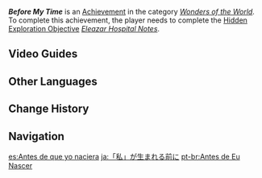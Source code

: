 {{Achievement Infobox
|id           = 81283
|order id     = 1269
|category     = Wonders of the World
|description  = People don't want to mention his name, nor do they want to remember his words or deeds.
|requirements = Complete ''[[Eleazar Hospital Notes]]''.
|primogems    = 5
|tracking     = 
|topic        = 
|hidden       = 1
|type         = Exploration
}}
'''''Before My Time''''' is an [[Achievement]] in the category ''[[Wonders of the World]]''. To complete this achievement, the player needs to complete the [[Hidden Exploration Objective]] ''[[Eleazar Hospital Notes]]''.
<!--
==Gameplay Notes==

==Trivia==
-->

==Video Guides==
{{EVT
|video1   = https://youtu.be/DjVC86R5zao
|caption1 = Before My Time Guide
}}

==Other Languages==
{{Other Languages
|en      = Before My Time
|zhs     = 在「我」诞生之前
|zhs_rm  = Zài "Wǒ" Dànshēng zhī Qián
|zht     = 在「我」誕生之前
|zht_rm  = Zài "Wǒ" Dànshēng zhī Qián
|zh_tl   = Before "I" Was Born
|ja      = 「私」が生まれる前に
|ja_rm   = "Watashi" ga Umareru Mae ni
|ja_tl   = Before "I" Was Born
|ko      = 「내」가 태어나기 전에
|ko_tl   = Before "I" Was Born
|es      = Antes de que yo naciera
|es_tl   = Before I Was Born
|fr      = Avant moi
|fr_tl   = Before Me
|ru      = Всё, что было до меня
|ru_tl   = Everything That was Before Me
|th      = ก่อนที่ "ฉัน" จะเกิดขึ้นมา
|th_rm   = 
|th_tl   = 
|vi      = Trước Khi "Tôi" Sinh Ra
|vi_tl   = 
|de      = Bevor „ich“ geboren wurde
|de_tl   = Before "I" Was Born
|id      = Sebelum Waktuku
|id_tl   = Before My Time
|pt      = Antes de Eu Nascer
|pt_tl   = 
|tr      = Benden Önce
|tr_tl   = Before Me
|it      = Prima che arrivi la mia ora
|it_tl   = Before My Time Comes
}}

==Change History==
{{Change History|3.1}}
<!--
==References==
{{Reflist}}
-->
==Navigation==
{{Achievement Navbox}}

[[es:Antes de que yo naciera]]
[[ja:「私」が生まれる前に]]
[[pt-br:Antes de Eu Nascer]]